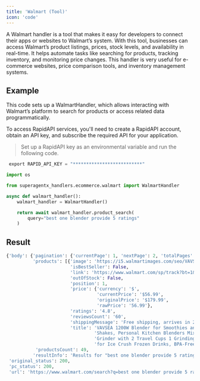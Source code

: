 ```yaml
---
title: 'Walmart (Tool)'
icon: 'code'
---
```


A Walmart handler is a tool that makes it easy for developers to connect their apps or websites to Walmart’s system.
With this tool, businesses can access Walmart’s product listings, prices, stock levels, and availability in real-time.
It helps automate tasks like searching for products, tracking inventory, and monitoring price changes.
This handler is very useful for e-commerce websites, price comparison tools, and inventory management systems.

## Example
This code sets up a WalmartHandler, which allows interacting with Walmart’s platform to search for products or access
related data programmatically.

To access RapidAPI services, you'll need to create a RapidAPI account, obtain an API key, and subscribe the required
API for your application.<br />
>Set up a RapidAPI key as an environmental variable and run the following code. <br />
```python
 export RAPID_API_KEY = "**************************"
```

```python walmart handler
import os

from superagentx_handlers.ecommerce.walmart import WalmartHandler

async def walmart_handler():
    walmart_handler = WalmartHandler()

    return await walmart_handler.product_search(
        query="best one blender provide 5 ratings"
    )
```

## Result
```python walmart
{'body': {'pagination': {'currentPage': 1, 'nextPage': 2, 'totalPages': 2},
          'products': [{'image': 'https://i5.walmartimages.com/seo/VAVSEA-1000W-Countertop-Blender-for-Shake-and-Smoothies-for-Ice-Crush-Fruit-Protein-Drinks-Vegetable_7357b6c5-180c-4724-a87f-6c3aa4478ea7.55c0e5952798f4cb3fa4f542e91ccce9.jpeg?odnHeight=784&odnWidth=580&odnBg=FFFFFF',
                        'isBestSeller': False,
                        'link': 'https://www.walmart.com/sp/track?bt=1&eventST=click&plmt=sp-search-middle~desktop~&pos=1&tax=4044_90548&rdf=1&rd=https%3A%2F%2Fwww.walmart.com%2Fip%2FVAVSEA-1000W-Countertop-Blender-for-Shake-and-Smoothies-for-Ice-Crush-Fruit-Protein-Drinks-Vegetable%2F5508034320%3FclassType%3DVARIANT%26adsRedirect%3Dtrue&adUid=783f604f-db6b-447c-868e-f2754d136c63&mloc=sp-search-middle&pltfm=desktop&pgId=best%20one%20blender%20provide%205%20ratings&pt=search&spQs=Bh8fdeN9dkO0SpwJt6bexW-EJPUbTycqL1ZKTTwarC0NEfhAGg0Fbpr0X-_cGvl5jvxi1R7_GdjNEpdJf2fSWVdx3hbA2qIUSzwtQ06Pfj3fQCLeitKYJzKbWWKEgyULBf0-crnzapKUG9-C85yCe0y37G3LOnPI6QWXRrLIiIyBiBBB1749_CYKqswwKpZXrTHmwuqTRSxBi7l3KJXHtcQ0UJl7hiNx8z0jcfxHQeRWi7f_DU7vNw2RhH9uWOVjkneYhOD_GK-qwlh4Wmw0kg&storeId=2038&couponState=na&bkt=ace1_11168%7Cace2_11182%7Cace3_11181%7Ccoldstart_off%7Csearch_default&classType=VARIANT',
                        'outOfStock': False,
                        'position': 1,
                        'price': {'currency': '$',
                                  'currentPrice': '$56.99',
                                  'originalPrice': '$179.99',
                                  'rawPrice': '56.99'},
                        'ratings': '4.8',
                        'reviewsCount': '60',
                        'shippingMessage': 'Free shipping, arrives in 2 days',
                        'title': 'VAVSEA 1200W Blender for Smoothies and '
                                 'Shakes, Personal Kitchen Blenders Mixer '
                                 'Grinder with 2 Travel Cups 1 Grinding Cup '
                                 'for Ice Crush Frozen Drinks, BPA-Free'}],
           'productsCount': 49,
          'resultInfo': 'Results for "best one blender provide 5 ratings"(60)'},
 'original_status': 200,
 'pc_status': 200,
 'url': 'https://www.walmart.com/search?q=best one blender provide 5 ratings'}

```